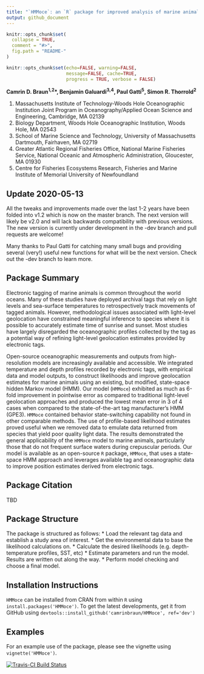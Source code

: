 ```yaml
---
title: "`HMMoce`: an `R` package for improved analysis of marine animal movement data using hidden Markov models" 
output: github_document
---
```


<!-- README.md is generated from README.Rmd. Please edit that file -->

```r
knitr::opts_chunk$set(
  collapse = TRUE,
  comment = "#>",
  fig.path = "README-"
)
```

```r
knitr::opts_chunk$set(echo=FALSE, warning=FALSE, 
                      message=FALSE, cache=TRUE,
                      progress = TRUE, verbose = FALSE)

```

**Camrin D. Braun^1,2^\*, Benjamin Galuardi^3,4^, Paul Gatti^5^, Simon R. Thorrold^2^**

 1. Massachusetts Institute of Technology-Woods Hole Oceanographic Institution Joint Program in Oceanography/Applied Ocean Science and Engineering, Cambridge, MA 02139
 2. Biology Department, Woods Hole Oceanographic Institution, Woods Hole, MA 02543
 3. School of Marine Science and Technology, University of Massachusetts Dartmouth, Fairhaven, MA 02719
 4. Greater Atlantic Regional Fisheries Office, National Marine Fisheries Service, National Oceanic and Atmospheric Administration, Gloucester, MA 01930
 5. Centre for Fisheries Ecosystems Research, Fisheries and Marine Institute of Memorial University of Newfoundland

## Update 2020-05-13
All the tweaks and improvements made over the last 1-2 years have been folded into v1.2 which is now on the master branch. The next version will likely be v2.0 and will lack backwards compatibility with previous versions. The new version is currently under development in the -dev branch and pull requests are welcome!

Many thanks to Paul Gatti for catching many small bugs and providing several (very!) useful new functions for what will be the next version. Check out the -dev branch to learn more.

## Package Summary
Electronic tagging of marine animals is common throughout the world oceans. Many of these studies have deployed archival tags that rely on light levels and sea-surface temperatures to retrospectively track movements of tagged animals. However, methodological issues associated with light-level geolocation have constrained meaningful inference to species where it is possible to accurately estimate time of sunrise and sunset. Most studies have largely disregarded the oceanographic profiles collected by the tag as a potential way of refining light-level geolocation estimates provided by electronic tags.

Open-source oceanographic measurements and outputs from high-resolution models are increasingly available and accessible. We integrated temperature and depth profiles recorded by electronic tags, with empirical data and model outputs, to construct likelihoods and improve geolocation estimates for marine animals using an existing, but modified, state-space hidden Markov model (HMM). Our model (`HMMoce`) exhibited as much as 6-fold improvement in pointwise error as compared to traditional light-level geolocation approaches and produced the lowest mean error in 3 of 4 cases when compared to the state-of-the-art tag manufacturer's HMM (GPE3). `HMMoce` contained behavior state-switching capability not found in other comparable methods. The use of profile-based likelihood estimates proved useful when we removed data to emulate data returned from species that yield poor quality light data. The results demonstrated the general applicability of the `HMMoce` model to marine animals, particularly those that do not frequent surface waters during crepuscular periods. Our model is available as an open-source `R` package, `HMMoce`, that uses a state-space HMM approach and leverages available tag and oceanographic data to improve position estimates derived from electronic tags.
 
## Package Citation
TBD

## Package Structure
The package is structured as follows:
* Load the relevant tag data and establish a study area of interest.
* Get the environmental data to base the likelihood calculations on.
* Calculate the desired likelihoods (e.g. depth-temperature profiles, SST, etc)
* Estimate parameters and run the model. Results are written out along the way.
* Perform model checking and choose a final model.
 
## Installation Instructions
`HMMoce` can be installed from CRAN from within `R` using `install.packages('HMMoce')`. To get the latest developments, get it from GitHub using `devtools::install_github('camrinbraun/HMMoce', ref='dev')`

## Examples
For an example use of the package, please see the vignette using `vignette('HMMoce')`.

[![Travis-CI Build Status](https://travis-ci.org/camrinbraun/HMMoce.svg?branch=master)](https://travis-ci.org/camrinbraun/HMMoce)

